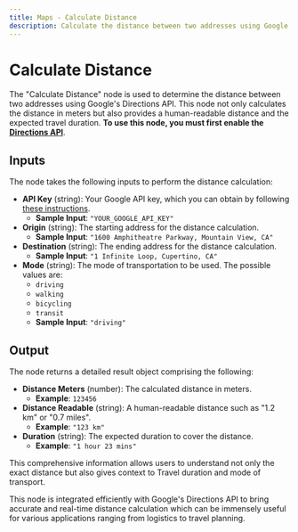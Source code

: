 ```yaml
---
title: Maps - Calculate Distance
description: Calculate the distance between two addresses using Google's Directions API.
---
```



# Calculate Distance
The "Calculate Distance" node is used to determine the distance between two addresses using Google's Directions API. This node not only calculates the distance in meters but also provides a human-readable distance and the expected travel duration. **To use this node, you must first enable the [Directions API](https://console.cloud.google.com/apis/library/directions-backend.googleapis.com?project=_)**.

<Node id="@buildship/gmaps-calculate-distance" version="1.1.0" />

## Inputs
The node takes the following inputs to perform the distance calculation:

- **API Key** (string): Your Google API key, which you can obtain by following [these instructions](https://developers.google.com/maps/documentation/places/web-service/get-api-key).
  - **Sample Input**: `"YOUR_GOOGLE_API_KEY"`
- **Origin** (string): The starting address for the distance calculation.
  - **Sample Input**: `"1600 Amphitheatre Parkway, Mountain View, CA"`
- **Destination** (string): The ending address for the distance calculation.
  - **Sample Input**: `"1 Infinite Loop, Cupertino, CA"`
- **Mode** (string): The mode of transportation to be used. The possible values are:
  - `driving`
  - `walking`
  - `bicycling`
  - `transit`
  - **Sample Input**: `"driving"`

## Output
The node returns a detailed result object comprising the following:

- **Distance Meters** (number): The calculated distance in meters.
  - **Example**: `123456`
- **Distance Readable** (string): A human-readable distance such as "1.2 km" or "0.7 miles".
  - **Example**: `"123 km"`
- **Duration** (string): The expected duration to cover the distance.
  - **Example**: `"1 hour 23 mins"`

This comprehensive information allows users to understand not only the exact distance but also gives context to Travel duration and mode of transport.

This node is integrated efficiently with Google's Directions API to bring accurate and real-time distance calculation which can be immensely useful for various applications ranging from logistics to travel planning.
